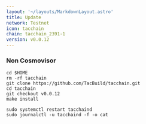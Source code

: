 ```yaml
---
layout: '~/layouts/MarkdownLayout.astro'
title: Update
network: Testnet
icon: tacchain
chain: tacchain_2391-1
version: v0.0.12
---
```

### Non Cosmovisor
```
cd $HOME
rm -rf tacchain
git clone https://github.com/TacBuild/tacchain.git
cd tacchain
git checkout v0.0.12
make install
```
```
sudo systemctl restart tacchaind
sudo journalctl -u tacchaind -f -o cat
```


